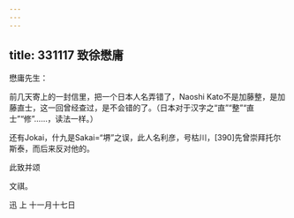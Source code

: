 ```yaml
---
---
---
```

title: 331117 致徐懋庸
---




懋庸先生：

前几天寄上的一封信里，把一个日本人名弄错了，Naoshi Kato不是加藤整，是加藤直士，这一回曾经查过，是不会错的了。（日本对于汉字之“直”“整”“直士”“修”……，读法一样。）

还有Jokai，什九是Sakai=“堺”之误，此人名利彦，号枯川，[390]先曾崇拜托尔斯泰，而后来反对他的。

此致并颂

文祺。

迅 上 十一月十七日
